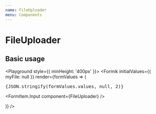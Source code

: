 ```yaml
---
name: FileUploader
menu: Components
---
```




# FileUploader

<PropsTable of={FileUploader} />

## Basic usage

<Playground>
  <FileUploaderPrimitive />
</Playground>

<Playground style={{ minHeight: '400px' }}>
  <Formik
    initialValues={{ myFile: null }}
    render={formValues => (
      <form>
        <pre>{JSON.stringify(formValues.values, null, 2)}</pre>
        <FormItem name="myFile">
          <FormItem.Input component={FileUploader} />
        </FormItem>
      </form>
    )}
  />
</Playground>
